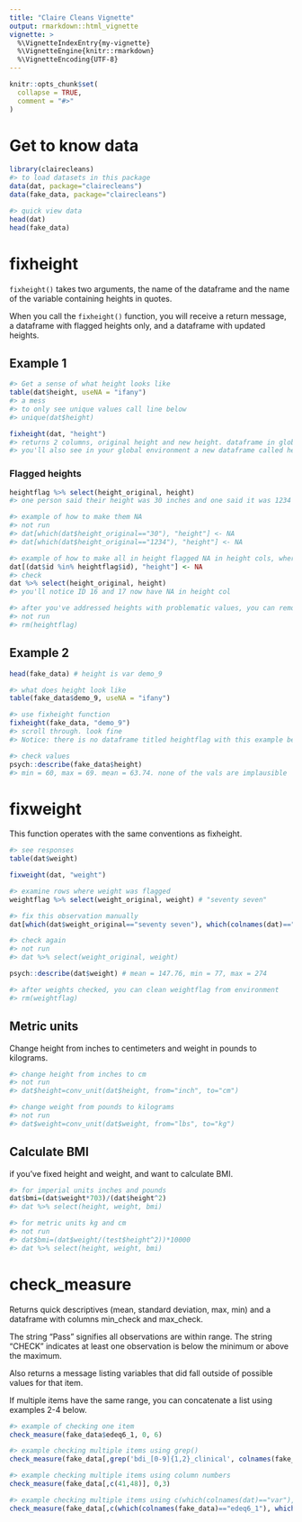 ```yaml
---
title: "Claire Cleans Vignette"
output: rmarkdown::html_vignette
vignette: >
  %\VignetteIndexEntry{my-vignette}
  %\VignetteEngine{knitr::rmarkdown}
  %\VignetteEncoding{UTF-8}
---
```


```r
knitr::opts_chunk$set(
  collapse = TRUE,
  comment = "#>"
)
```

# Get to know data
```r
library(clairecleans)
#> to load datasets in this package
data(dat, package="clairecleans")
data(fake_data, package="clairecleans")

#> quick view data
head(dat)
head(fake_data)
```
# fixheight

`fixheight()` takes two arguments, the name of the dataframe and the name of the variable containing heights in quotes.    

When you call the `fixheight()` function, you will receive a return message, a dataframe with flagged heights only, and a dataframe with updated heights.

## Example 1

```r
#> Get a sense of what height looks like
table(dat$height, useNA = "ifany") 
#> a mess
#> to only see unique values call line below
#> unique(dat$height)

fixheight(dat, "height")
#> returns 2 columns, original height and new height. dataframe in global environment should have one extra column that it did prior to running this line
#> you'll also see in your global environment a new dataframe called heightflag. This will include rows with heights that should be looked into. 
```

### Flagged heights
```r
heightflag %>% select(height_original, height) 
#> one person said their height was 30 inches and one said it was 1234 inches. Those are implausible values

#> example of how to make them NA
#> not run
#> dat[which(dat$height_original=="30"), "height"] <- NA
#> dat[which(dat$height_original=="1234"), "height"] <- NA

#> example of how to make all in height flagged NA in height cols, where participant id is named "id"
dat[(dat$id %in% heightflag$id), "height"] <- NA
#> check
dat %>% select(height_original, height)
#> you'll notice ID 16 and 17 now have NA in height col

#> after you've addressed heights with problematic values, you can remove the heightflag object from your global environment
#> not run
#> rm(heightflag)
```

## Example 2
```r
head(fake_data) # height is var demo_9

#> what does height look like 
table(fake_data$demo_9, useNA = "ifany")

#> use fixheight function
fixheight(fake_data, "demo_9")  
#> scroll through. look fine
#> Notice: there is no dataframe titled heightflag with this example because no observations were identified as implausible

#> check values
psych::describe(fake_data$height) 
#> min = 60, max = 69. mean = 63.74. none of the vals are implausible
```

# fixweight

This function operates with the same conventions as fixheight. 
```r
#> see responses
table(dat$weight)

fixweight(dat, "weight")

#> examine rows where weight was flagged
weightflag %>% select(weight_original, weight) # "seventy seven"

#> fix this observation manually
dat[which(dat$weight_original=="seventy seven"), which(colnames(dat)=="weight")] <- 77

#> check again
#> not run
#> dat %>% select(weight_original, weight)

psych::describe(dat$weight) # mean = 147.76, min = 77, max = 274

#> after weights checked, you can clean weightflag from environment
#> rm(weightflag)
```

## Metric units

Change height from inches to centimeters and weight in pounds to kilograms.
```r
#> change height from inches to cm
#> not run
#> dat$height=conv_unit(dat$height, from="inch", to="cm")

#> change weight from pounds to kilograms
#> not run
#> dat$weight=conv_unit(dat$weight, from="lbs", to="kg")
```

## Calculate BMI

if you've fixed height and weight, and want to calculate BMI.
```r
#> for imperial units inches and pounds
dat$bmi=(dat$weight*703)/(dat$height^2)
#> dat %>% select(height, weight, bmi)

#> for metric units kg and cm
#> not run
#> dat$bmi=(dat$weight/(test$height^2))*10000
#> dat %>% select(height, weight, bmi)
```

# check_measure

Returns quick descriptives (mean, standard deviation, max, min) and a dataframe with columns min_check and max_check.    

The string "Pass" signifies all observations are within range. The string "CHECK" indicates at least one observation is below the minimum or above the maximum.     

Also returns a message listing variables that did fall outside of possible values for that item.    

If multiple items have the same range, you can concatenate a list using examples 2-4 below.
```r
#> example of checking one item
check_measure(fake_data$edeq6_1, 0, 6)

#> example checking multiple items using grep()
check_measure(fake_data[,grep('bdi_[0-9]{1,2}_clinical', colnames(fake_data))],0,6)

#> example checking multiple items using column numbers
check_measure(fake_data[,c(41,48)], 0,3)

#> example checking multiple items using c(which(colnames(dat)=="var"), which(colnames(dat)=="var2"))
check_measure(fake_data[,c(which(colnames(fake_data)=="edeq6_1"), which(colnames(fake_data)=="ede6_6"))], 0,6)

```

